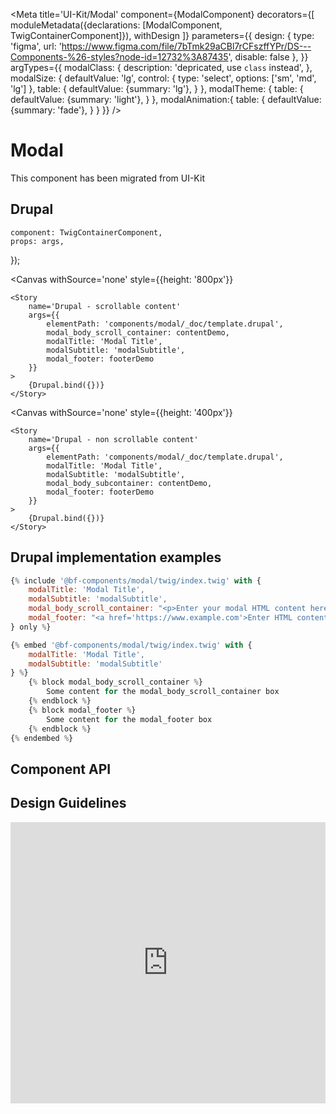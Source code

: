 
<Meta
    title='UI-Kit/Modal'
    component={ModalComponent}
    decorators={[
        moduleMetadata({declarations: [ModalComponent, TwigContainerComponent]}),
        withDesign
    ]}
    parameters={{
        design: {
            type: 'figma',
            url: 'https://www.figma.com/file/7bTmk29aCBl7rCFszffYPr/DS---Components-%26-styles?node-id=12732%3A87435',
            disable: false
        },
    }}
    argTypes={{
        modalClass: {
            description: 'depricated, use `class` instead',
        },
        modalSize: {
            defaultValue: 'lg',
            control: {
                type: 'select',
                options: ['sm', 'md', 'lg']
            },
            table: {
                defaultValue: {summary: 'lg'},
            }
        },
        modalTheme: {
            table: {
                defaultValue: {summary: 'light'},
            }
        },
        modalAnimation:{
            table: {
                defaultValue: {summary: 'fade'},
            }
        }
    }}
/>

# Modal

This component has been migrated from UI-Kit

## Drupal

    component: TwigContainerComponent,
    props: args,
});

<Canvas withSource='none'
        style={{height: '800px'}}
>
    <Story
        name='Drupal - scrollable content'
        args={{
            elementPath: 'components/modal/_doc/template.drupal',
            modal_body_scroll_container: contentDemo,
            modalTitle: 'Modal Title',
            modalSubtitle: 'modalSubtitle',
            modal_footer: footerDemo
        }}
    >
        {Drupal.bind({})}
    </Story>
</Canvas>

<Canvas withSource='none'
        style={{height: '400px'}}
>
    <Story
        name='Drupal - non scrollable content'
        args={{
            elementPath: 'components/modal/_doc/template.drupal',
            modalTitle: 'Modal Title',
            modalSubtitle: 'modalSubtitle',
            modal_body_subcontainer: contentDemo,
            modal_footer: footerDemo
        }}
    >
        {Drupal.bind({})}
    </Story>
</Canvas>

## Drupal implementation examples

```jsx
{% include '@bf-components/modal/twig/index.twig' with {
    modalTitle: 'Modal Title',
    modalSubtitle: 'modalSubtitle',
    modal_body_scroll_container: "<p>Enter your modal HTML content here</p>",
    modal_footer: "<a href='https://www.example.com'>Enter HTML content for the modal footer here</a>"
} only %}

{% embed '@bf-components/modal/twig/index.twig' with {
    modalTitle: 'Modal Title',
    modalSubtitle: 'modalSubtitle'
} %}
    {% block modal_body_scroll_container %}
        Some content for the modal_body_scroll_container box
    {% endblock %}
    {% block modal_footer %}
        Some content for the modal_footer box
    {% endblock %}
{% endembed %}

```

## Component API

<ArgsTable of={ModalComponent}/>


## Design Guidelines

<iframe width='100%' height='450'
        src='https://www.figma.com/embed?embed_host=share&url=https%3A%2F%2Fwww.figma.com%2Ffile%2F7bTmk29aCBl7rCFszffYPr%2FDS---Components-%2526-styles%3Fnode-id%3D12732%253A87435%0A'
        frameBorder='0' allowFullScreen></iframe>